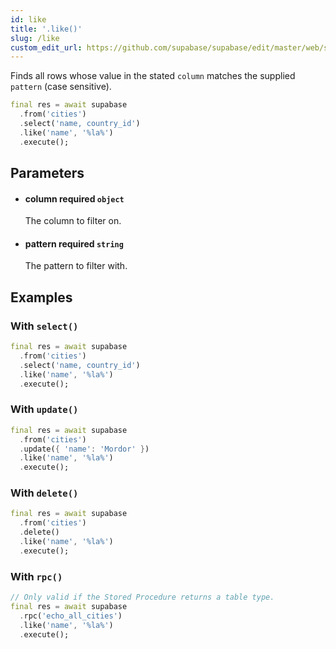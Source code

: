 ```yaml
---
id: like
title: '.like()'
slug: /like
custom_edit_url: https://github.com/supabase/supabase/edit/master/web/spec/supabase_dart_v1_ref.yml
---
```



Finds all rows whose value in the stated `column` matches the supplied `pattern` (case sensitive).

```dart
final res = await supabase
  .from('cities')
  .select('name, country_id')
  .like('name', '%la%')
  .execute();
```

## Parameters

<ul className="method-list-group">
  
<li className="method-list-item">
  <h4 className="method-list-item-label">
    <span className="method-list-item-label-name">
      column
    </span>
    <span className="method-list-item-label-badge required">
      required
    </span>
    <span className="method-list-item-validation">
      <code>object</code>
    </span>
  </h4>
  <div class="method-list-item-description">

The column to filter on.

  </div>
  
</li>

<li className="method-list-item">
  <h4 className="method-list-item-label">
    <span className="method-list-item-label-name">
      pattern
    </span>
    <span className="method-list-item-label-badge required">
      required
    </span>
    <span className="method-list-item-validation">
      <code>string</code>
    </span>
  </h4>
  <div class="method-list-item-description">

The pattern to filter with.

  </div>
  
</li>

</ul>

## Examples

### With `select()`

```dart
final res = await supabase
  .from('cities')
  .select('name, country_id')
  .like('name', '%la%')
  .execute();
```

### With `update()`

```dart
final res = await supabase
  .from('cities')
  .update({ 'name': 'Mordor' })
  .like('name', '%la%')
  .execute();
```

### With `delete()`

```dart
final res = await supabase
  .from('cities')
  .delete()
  .like('name', '%la%')
  .execute();
```

### With `rpc()`

```dart
// Only valid if the Stored Procedure returns a table type.
final res = await supabase
  .rpc('echo_all_cities')
  .like('name', '%la%')
  .execute();
```
